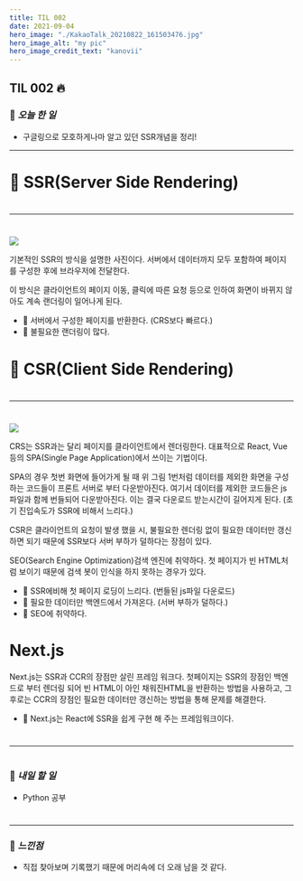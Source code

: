```yaml
---
title: TIL 002
date: 2021-09-04
hero_image: "./KakaoTalk_20210822_161503476.jpg"
hero_image_alt: "my pic"
hero_image_credit_text: "kanovii"
---
```


## TIL 002 🔥  
  
### 🍆 *오늘 한 일*
- 구글링으로 모호하게나마 알고 있던 SSR개념을 정리!
 * * *
#  

# 🤔 SSR(Server Side Rendering)  
#  
* * *  
#  

![](https://images.velog.io/images/kanovii/post/19646dd9-f132-4b9b-98a6-368b6f797de3/1.jpg)  
  
기본적인 SSR의 방식을 설명한 사진이다. 서버에서 데이터까지 모두 포함하여 페이지를 구성한 후에 브라우저에 전달한다.

이 방식은 클라이언트의 페이지 이동, 클릭에 따른 요청 등으로 인하여 화면이 바뀌지 않아도 계속 랜더링이 일어나게 된다.

- 🚧 서버에서 구성한 페이지를 반환한다. (CRS보다 빠르다.)
- 🚧 불필요한 랜더링이 많다.


# 🤔 CSR(Client Side Rendering)
#  
* * *  
#  
![](https://images.velog.io/images/kanovii/post/e52e1157-e712-4898-b51b-2434d74b3cf7/2.jpg)

CRS는 SSR과는 달리 페이지를 클라이언트에서 렌더링한다. 대표적으로 React, Vue 등의 SPA(Single Page Application)에서 쓰이는 기법이다. 

SPA의 경우 첫번 화면에 들어가게 될 때 위 그림 1번처럼 데이터를 제외한 화면을 구성하는 코드들이 프론트 서버로 부터 다운받아진다. 여기서 데이터를 제외한 코드들은 js파일과 함께 번들되어 다운받아진다. 이는 결국 다운로드 받는시간이 길어지게 된다. (초기 진입속도가 SSR에 비해서 느리다.)

CSR은 클라이언트의 요청이 발생 했을 시, 불필요한 렌더링 없이 필요한 데이터만 갱신하면 되기 때문에  SSR보다 서버 부하가 덜하다는 장점이 있다.

SEO(Search Engine Optimization)검색 엔진에 취약하다. 첫 페이지가 빈 HTML처럼 보이기 때문에 검색 봇이 인식을 하지 못하는 경우가 있다.

- 🚧 SSR에비해 첫 페이지 로딩이 느리다. (번들된 js파일 다운로드)
- 🚧 필요한 데이터만 백엔드에서 가져온다. (서버 부하가 덜하다.)
- 🚧 SEO에 취약하다. 

# Next.js

Next.js는 SSR과 CCR의 장점만 살린 프레임 워크다. 첫페이지는 SSR의 장점인 백엔드로 부터 렌더링 되어 빈 HTML이 아인 채워진HTML을 반환하는 방법을 사용하고, 그 후로는 CCR의 장점인 필요한 데이터만 갱신하는 방법을 통해 문제를 해결한다.


- 🚧 Next.js는 React에 SSR을 쉽게 구현 해 주는 프레임워크이다.

#  
  * * *
  #  
### 🍆 *내일 할 일*    
- Python 공부   
#  
  * * *  
### 🍆 *느낀점* 
- 직접 찾아보며 기록했기 때문에 머리속에 더 오래 남을 것 같다.  


